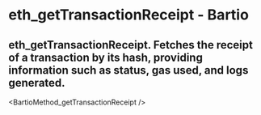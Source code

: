 # eth_getTransactionReceipt - Bartio

## eth_getTransactionReceipt. Fetches the receipt of a transaction by its hash, providing information such as status, gas used, and logs generated.


<BartioMethod_getTransactionReceipt />
